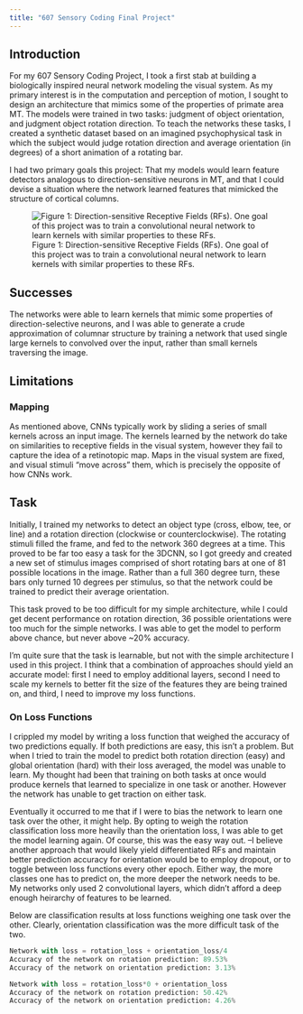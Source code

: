 ```yaml
---
title: "607 Sensory Coding Final Project"
---
```


## Introduction
For my 607 Sensory Coding Project, I took a first stab at building a biologically inspired neural network modeling the visual system. As my primary interest is in the computation and perception of motion, I sought to design an architecture that mimics some of the properties of primate area MT. 
The models were trained in two tasks: judgment of object orientation, and judgment object rotation direction. To teach the networks these tasks, I created a synthetic dataset based on an imagined psychophysical task in which the subject would judge rotation direction and average orientation (in degrees) of a short animation of a rotating bar.

I had two primary goals this project: That my models would learn feature detectors analogous to direction-sensitive neurons in MT, and that I could devise a situation where the network learned features that mimicked the structure of cortical columns.

![Figure 1: Direction-sensitive Receptive Fields (RFs). One goal of this project was to train a convolutional neural network to learn kernels with similar properties to these RFs.](images/mt_rfs.png)

## Successes
The networks were able to learn kernels that mimic some properties of direction-selective neurons, and I was able to generate a crude approximation of columnar structure by training a network that used single large kernels to convolved over the input, rather than small kernels traversing the image.

## Limitations
### Mapping
As mentioned above, CNNs typically work by sliding a series of small kernels across an input image. The kernels learned by the network do take on similarities to receptive fields in the visual system, however they fail to capture the idea of a retinotopic map. Maps in the visual system are fixed, and visual stimuli "move across" them, which is precisely the opposite of how CNNs work.

## Task
Initially, I trained my networks to detect an object type (cross, elbow, tee, or line) and a rotation direction (clockwise or counterclockwise). The rotating stimuli filled the frame, and fed to the network 360 degrees at a time. This proved to be far too easy a task for the 3DCNN, so I got greedy and created a new set of stimulus images comprised of short rotating bars at one of 81 possible locations in the image. Rather than a full 360 degree turn, these bars only turned 10 degrees per stimulus, so that the network could be trained to predict their average orientation.

This task proved to be too difficult for my simple architecture, while I could get decent performance on rotation direction, 36 possible orientations were too much for the simple networks. I was able to get the model to perform above chance, but never above ~20% accuracy.

I'm quite sure that the task is learnable, but not with the simple architecture I used in this project. I think that a combination of approaches should yield an accurate model: first I need to employ additional layers, second I need to scale my kernels to better fit the size of the features they are being trained on, and third, I need to improve my loss functions.

### On Loss Functions
I crippled my model by writing a loss function that weighed the accuracy of two predictions equally. If both predictions are easy, this isn't a problem. But when I tried to train the model to predict both rotation direction (easy) and global orientation (hard) with their loss averaged, the model was unable to learn. My thought had been that training on both tasks at once would produce kernels that learned to specialize in one task or another. However the network has unable to get traction on either task. 

Eventually it occurred to me that if I were to bias the network to learn one task over the other, it might help. By opting to weigh the rotation classification loss more heavily than the orientation loss, I was able to get the model learning again. Of course, this was the easy way out. –I believe another approach that would likely yield differentiated RFs and maintain better prediction accuracy for orientation would be to employ dropout, or to toggle between loss functions every other epoch. Either way, the more classes one has to predict on, the more deeper the network needs to be. My networks only used 2 convolutional layers, which didn't afford a deep enough heirarchy of features to be learned.

Below are classification results at loss functions weighing one task over the other. Clearly, orientation classification was the more difficult task of the two.

```python
Network with loss = rotation_loss + orientation_loss/4
Accuracy of the network on rotation prediction: 89.53%
Accuracy of the network on orientation prediction: 3.13%

Network with loss = rotation_loss*0 + orientation_loss
Accuracy of the network on rotation prediction: 50.42%
Accuracy of the network on orientation prediction: 4.26%
```
